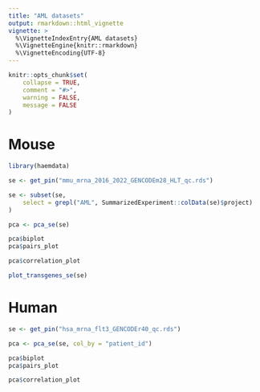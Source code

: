 ```yaml
---
title: "AML datasets"
output: rmarkdown::html_vignette
vignette: >
  %\VignetteIndexEntry{AML datasets}
  %\VignetteEngine{knitr::rmarkdown}
  %\VignetteEncoding{UTF-8}
---
```


```r
knitr::opts_chunk$set(
    collapse = TRUE,
    comment = "#>",
    warning = FALSE,
    message = FALSE
)
```


# Mouse
```r
library(haemdata)

se <- get_pin("mmu_mrna_2016_2022_GENCODEm28_HLT_qc.rds")

se <- subset(se,
    select = grepl("AML", SummarizedExperiment::colData(se)$project)
)

pca <- pca_se(se)
```

```r
pca$biplot
pca$pairs_plot
```
```r
pca$correlation_plot
```

```r
plot_transgenes_se(se)
```

# Human

```r
se <- get_pin("hsa_mrna_flt3_GENCODEr40_qc.rds")

pca <- pca_se(se, col_by = "patient_id")
```

```r
pca$biplot
pca$pairs_plot
```
```r
pca$correlation_plot
```
